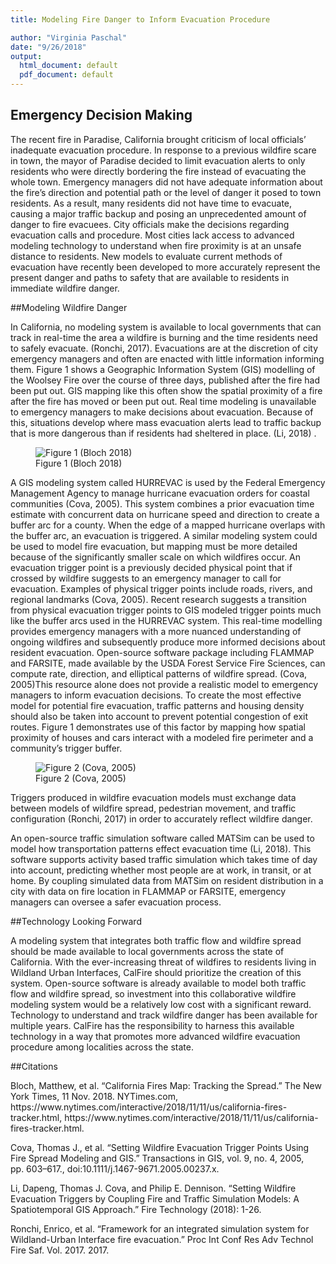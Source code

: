 ```yaml
---
title: Modeling Fire Danger to Inform Evacuation Procedure 

author: "Virginia Paschal"
date: "9/26/2018"
output:
  html_document: default
  pdf_document: default
---
```







## Emergency Decision Making

The recent fire in Paradise, California brought criticism of local officials’ inadequate evacuation procedure. In response to a previous wildfire scare in town, the mayor of Paradise decided to limit evacuation alerts to only residents who were directly bordering the fire instead of evacuating the whole town. Emergency managers did not have adequate information about the fire’s direction and potential path or the level of danger it posed to town residents. As a result, many residents did not have time to evacuate, causing a major traffic backup and posing an unprecedented amount of danger to fire evacuees. 
City officials make the decisions regarding evacuation calls and procedure. Most cities lack access to advanced modeling technology to understand when fire proximity is at an unsafe distance to residents. New models to evaluate current methods of evacuation have recently been developed to more accurately represent the present danger and paths to safety that are available to residents in immediate wildfire danger. 

##Modeling Wildfire Danger

In California, no modeling system is available to local governments that can track in real-time the area a wildfire is burning and the time residents need to safely evacuate. (Ronchi, 2017). Evacuations are at the discretion of city emergency managers and often are enacted with little information informing them. Figure 1 shows a Geographic Information System (GIS) modelling of the Woolsey Fire over the course of three days, published after the fire had been put out. GIS mapping like this often show the spatial proximity of a fire after the fire has moved or been put out. Real time modeling is unavailable to emergency managers to make decisions about evacuation. Because of this, situations develop where mass evacuation alerts lead to traffic backup that is more dangerous than if residents had sheltered in place. (Li, 2018) . 




![Figure 1 (Bloch 2018)](beginnersluck/Wildfire1.png)



 A GIS modeling system called HURREVAC is used by the Federal Emergency Management Agency to manage hurricane evacuation orders for coastal communities (Cova, 2005). This system combines a prior evacuation time estimate with concurrent data on hurricane speed and direction to create a buffer arc for a county. When the edge of a mapped hurricane overlaps with the buffer arc, an evacuation is triggered. A similar modeling system could be used to model fire evacuation, but mapping must be more detailed because of the significantly smaller scale on which wildfires occur. 
An evacuation trigger point is a previously decided physical point that if crossed by wildfire suggests to an emergency manager to call for evacuation. Examples of physical trigger points include roads, rivers, and regional landmarks (Cova, 2005). Recent research suggests a transition from physical evacuation trigger points to GIS modeled trigger points much like the buffer arcs used in the HURREVAC system. This real-time modelling provides emergency managers with a more nuanced understanding of ongoing wildfires and subsequently produce more informed decisions about resident evacuation. 
Open-source software package including FLAMMAP and FARSITE, made available by the USDA Forest Service Fire Sciences, can compute rate, direction, and elliptical patterns of wildfire spread. (Cova, 2005)This resource alone does not provide a realistic model to emergency managers to inform evacuation decisions. To create the most effective model for potential fire evacuation, traffic patterns and housing density should also be taken into account to prevent potential congestion of exit routes. Figure 1 demonstrates use of this factor by mapping how spatial proximity of houses and cars interact with a modeled fire perimeter and a community’s trigger buffer.  

![Figure 2 (Cova, 2005)](beginnersluck/Wildfire2.png)


Triggers produced in wildfire evacuation models must exchange data between models of wildfire spread, pedestrian movement, and traffic configuration (Ronchi, 2017) in order to accurately reflect wildfire danger. 




An open-source traffic simulation software called MATSim can be used to model how transportation patterns effect evacuation time (Li, 2018). This software supports activity based traffic simulation which takes time of day into account, predicting whether most people are at work, in transit, or at home. By coupling simulated data from MATSim on resident distribution in a city with data on fire location in FLAMMAP or FARSITE, emergency managers can oversee a safer evacuation process. 


##Technology Looking Forward

A modeling system that integrates both traffic flow and wildfire spread should be made available to local governments across the state of California. With the ever-increasing threat of wildfires to residents living in Wildland Urban Interfaces, CalFire should prioritize the creation of this system. Open-source software is already available to model both traffic flow and wildfire spread, so investment into this collaborative wildfire modeling system would be a relatively low cost with a significant reward. Technology to understand and track wildfire danger has been available for multiple years. CalFire has the responsibility to harness this available technology in a way that promotes more advanced wildfire evacuation procedure among localities across the state. 

##Citations

Bloch, Matthew, et al. “California Fires Map: Tracking the Spread.” The New York Times, 11 Nov. 2018. NYTimes.com, https://www.nytimes.com/interactive/2018/11/11/us/california-fires-tracker.html, https://www.nytimes.com/interactive/2018/11/11/us/california-fires-tracker.html.

Cova, Thomas J., et al. “Setting Wildfire Evacuation Trigger Points Using Fire Spread Modeling and GIS.” Transactions in GIS, vol. 9, no. 4, 2005, pp. 603–617., doi:10.1111/j.1467-9671.2005.00237.x.

Li, Dapeng, Thomas J. Cova, and Philip E. Dennison. "Setting Wildfire Evacuation Triggers by Coupling Fire and Traffic Simulation Models: A Spatiotemporal GIS Approach." Fire Technology (2018): 1-26.

Ronchi, Enrico, et al. "Framework for an integrated simulation system for Wildland-Urban Interface fire evacuation." Proc Int Conf Res Adv Technol Fire Saf. Vol. 2017. 2017.





